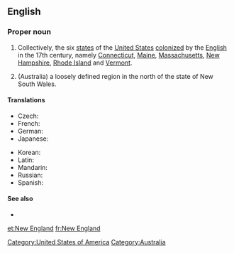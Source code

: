 ==English==
===Proper noun===
{{en-proper noun|sg=[[new|New]] [[England]]}}

# {{US}} Collectively, the six [[state]]s of the [[United States]] [[colonize]]d by the [[English]] in the 17th century, namely [[Connecticut]], [[Maine]], [[Massachusetts]], [[New Hampshire]], [[Rhode Island]] and [[Vermont]].
# (Australia) a loosely defined region in the north of the state of New South Wales.

====Translations====
{{trans-top|six states of the United States}}
* Czech: {{t-|cs|Nová Anglie|f}}
* French: {{t+|fr|Nouvelle-Angleterre|f}}
* German: {{t|de|Neuengland}}
* Japanese: {{t+|ja|ニューイングランド|tr=Nyū Ingurando}}
{{trans-mid}}
* Korean: {{t|ko|뉴잉글랜드|tr=Nyu Ingǔraentǔ}}
* Latin: {{t|la|Nova Anglia|f}}
* Mandarin: {{t|cmn|新英格蘭|tr=xīnyīnggélán|sc=Hani}}
* Russian: {{t-|ru|Новая Англия|f|tr=Nóvaja Ánglija}}
* Spanish: {{t|es|Nueva Inglaterra|f}}
{{trans-bottom}}

====See also====
* {{pedia|New England (disambiguation)|New England}}
[[Category:United States of America]]
[[Category:Australia]]

[[et:New England]]
[[fr:New England]]
